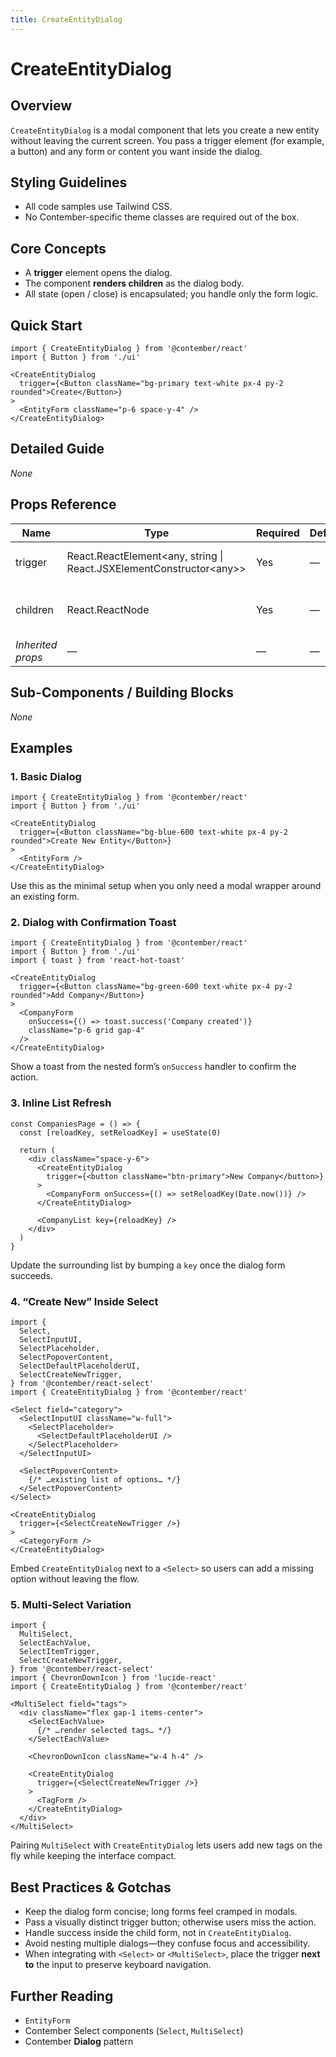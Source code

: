 ```yaml
---
title: CreateEntityDialog
---
```


<!-- Edited by human: false -->
<!-- Examples count: 11 -->
<!-- Source examples: 1 -->
<!-- Playground examples: 0 -->
<!-- External examples: 10 -->
<!-- Import examples: 5 -->

# CreateEntityDialog

## Overview
`CreateEntityDialog` is a modal component that lets you create a new entity without leaving the current screen.
You pass a trigger element (for example, a button) and any form or content you want inside the dialog.

## Styling Guidelines
* All code samples use Tailwind CSS.
* No Contember-specific theme classes are required out of the box.

## Core Concepts
* A **trigger** element opens the dialog.
* The component **renders children** as the dialog body.
* All state (open / close) is encapsulated; you handle only the form logic.

## Quick Start
```tsx
import { CreateEntityDialog } from '@contember/react'
import { Button } from './ui'

<CreateEntityDialog
  trigger={<Button className="bg-primary text-white px-4 py-2 rounded">Create</Button>}
>
  <EntityForm className="p-6 space-y-4" />
</CreateEntityDialog>
```

## Detailed Guide
_None_

## Props Reference
| Name | Type | Required | Default | Description |
|------|------|----------|---------|-------------|
| trigger | React.ReactElement\<any, string \| React.JSXElementConstructor\<any\>\> | Yes | — | Element that opens the dialog. |
| children | React.ReactNode | Yes | — | Content rendered inside the dialog. |
| *Inherited props* | — | — | — | _None_ |

## Sub-Components / Building Blocks
_None_

## Examples

### 1. Basic Dialog
```tsx
import { CreateEntityDialog } from '@contember/react'
import { Button } from './ui'

<CreateEntityDialog
  trigger={<Button className="bg-blue-600 text-white px-4 py-2 rounded">Create New Entity</Button>}
>
  <EntityForm />
</CreateEntityDialog>
```
Use this as the minimal setup when you only need a modal wrapper around an existing form.

### 2. Dialog with Confirmation Toast
```tsx
import { CreateEntityDialog } from '@contember/react'
import { Button } from './ui'
import { toast } from 'react-hot-toast'

<CreateEntityDialog
  trigger={<Button className="bg-green-600 text-white px-4 py-2 rounded">Add Company</Button>}
>
  <CompanyForm
    onSuccess={() => toast.success('Company created')}
    className="p-6 grid gap-4"
  />
</CreateEntityDialog>
```
Show a toast from the nested form’s `onSuccess` handler to confirm the action.

### 3. Inline List Refresh
```tsx
const CompaniesPage = () => {
  const [reloadKey, setReloadKey] = useState(0)

  return (
    <div className="space-y-6">
      <CreateEntityDialog
        trigger={<button className="btn-primary">New Company</button>}
      >
        <CompanyForm onSuccess={() => setReloadKey(Date.now())} />
      </CreateEntityDialog>

      <CompanyList key={reloadKey} />
    </div>
  )
}
```
Update the surrounding list by bumping a `key` once the dialog form succeeds.

### 4. “Create New” Inside Select
```tsx
import {
  Select,
  SelectInputUI,
  SelectPlaceholder,
  SelectPopoverContent,
  SelectDefaultPlaceholderUI,
  SelectCreateNewTrigger,
} from '@contember/react-select'
import { CreateEntityDialog } from '@contember/react'

<Select field="category">
  <SelectInputUI className="w-full">
    <SelectPlaceholder>
      <SelectDefaultPlaceholderUI />
    </SelectPlaceholder>
  </SelectInputUI>

  <SelectPopoverContent>
    {/* …existing list of options… */}
  </SelectPopoverContent>
</Select>

<CreateEntityDialog
  trigger={<SelectCreateNewTrigger />}
>
  <CategoryForm />
</CreateEntityDialog>
```
Embed `CreateEntityDialog` next to a `<Select>` so users can add a missing option without leaving the flow.

### 5. Multi-Select Variation
```tsx
import {
  MultiSelect,
  SelectEachValue,
  SelectItemTrigger,
  SelectCreateNewTrigger,
} from '@contember/react-select'
import { ChevronDownIcon } from 'lucide-react'
import { CreateEntityDialog } from '@contember/react'

<MultiSelect field="tags">
  <div className="flex gap-1 items-center">
    <SelectEachValue>
      {/* …render selected tags… */}
    </SelectEachValue>

    <ChevronDownIcon className="w-4 h-4" />

    <CreateEntityDialog
      trigger={<SelectCreateNewTrigger />}
    >
      <TagForm />
    </CreateEntityDialog>
  </div>
</MultiSelect>
```
Pairing `MultiSelect` with `CreateEntityDialog` lets users add new tags on the fly while keeping the interface compact.

## Best Practices & Gotchas
* Keep the dialog form concise; long forms feel cramped in modals.
* Pass a visually distinct trigger button; otherwise users miss the action.
* Handle success inside the child form, not in `CreateEntityDialog`.
* Avoid nesting multiple dialogs—they confuse focus and accessibility.
* When integrating with `<Select>` or `<MultiSelect>`, place the trigger **next to** the input to preserve keyboard navigation.

## Further Reading
* `EntityForm`
* Contember Select components (`Select`, `MultiSelect`)
* Contember **Dialog** pattern

<!-- End of Generated Documentation -->
